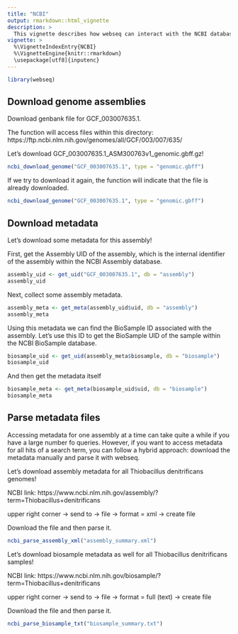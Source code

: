 ```yaml
---
title: "NCBI"
output: rmarkdown::html_vignette
description: >
  This vignette describes how webseq can interact with the NCBI databases.
vignette: >
  %\VignetteIndexEntry{NCBI}
  %\VignetteEngine{knitr::rmarkdown}
  \usepackage[utf8]{inputenc}
---
```


```r
library(webseq)
```

## Download genome assemblies

Download genbank file for GCF_003007635.1.

The function will access files within this directory:
https://ftp.ncbi.nlm.nih.gov/genomes/all/GCF/003/007/635/

Let's download GCF_003007635.1_ASM300763v1_genomic.gbff.gz!

```r
ncbi_download_genome("GCF_003007635.1", type = "genomic.gbff")
```

If we try to download it again, the function will indicate that the file is already downloaded.

```r
ncbi_download_genome("GCF_003007635.1", type = "genomic.gbff")
```

## Download metadata

Let's download some metadata for this assembly!

First, get the Assembly UID of the assembly, which is the internal identifier of the assembly within the NCBI Assembly database.

```r
assembly_uid <- get_uid("GCF_003007635.1", db = "assembly")
assembly_uid
```

Next, collect some assembly metadata.

```r
assembly_meta <- get_meta(assembly_uid$uid, db = "assembly")
assembly_meta
```

Using this metadata we can find the BioSample ID associated with the assembly. Let's use this ID to get the BioSample UID of the sample within the NCBI BioSample database.

```r
biosample_uid <- get_uid(assembly_meta$biosample, db = "biosample")
biosample_uid
```

And then get the metadata itself

```r
biosample_meta <- get_meta(biosample_uid$uid, db = "biosample")
biosample_meta
```

## Parse metadata files

Accessing metadata for one assembly at a time can take quite a while if you have a large number fo queries. However, if you want to access metadata for all hits of a search term, you can follow a hybrid approach: download the metadata manually and parse it with webseq.

Let's download assembly metadata for all Thiobacillus denitrificans genomes!

NCBI link:
https://www.ncbi.nlm.nih.gov/assembly/?term=Thiobacillus+denitrificans

upper right corner -> send to -> file -> format = xml -> create file

Download the file and then parse it.

```r
ncbi_parse_assembly_xml("assembly_summary.xml")
```

Let's download biosample metadata as well for all Thiobacillus denitrificans samples!

NCBI link:
https://www.ncbi.nlm.nih.gov/biosample/?term=Thiobacillus+denitrificans

upper right corner -> send to -> file -> format = full (text) -> create file

Download the file and then parse it.

```r
ncbi_parse_biosample_txt("biosample_summary.txt")
```
